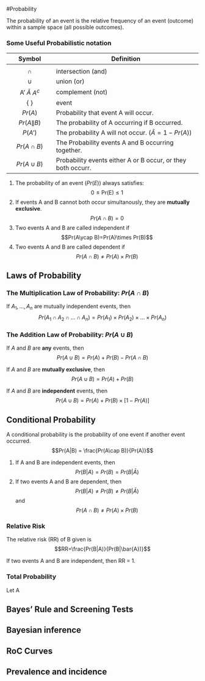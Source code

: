#Probability

The probability of an event is the relative frequency of an event (outcome) within a sample space (all possible outcomes). 

### Some Useful Probabilistic notation 

|       Symbol       | Definition                                                    |
|:------------------:|---------------------------------------------------------------|
|          |         | given                                                         |
|       $\cap$       | intersection (and)                                            |
|       $\cup$       | union (or)                                                    |
| A'  $\bar{A}$ $A^c$ |  complement (not)                                             |
|         { }        | event                                                         |
|       $Pr(A)$      | Probability that event A will occur.                          |
|     $Pr(A\|B)$     | The probability of A occurring if B occurred.                 |
|       $P(A')$      | The probability A will not occur. ($\bar{A}=1-Pr(A)$)         |
|    $Pr(A\cap B)$   | The Probability events A and B occurring together.            |
|    $Pr(A\cup B)$   | Probability events either A or B occur, or they both occurr.  |

1. The probability of an event ($Pr(E)$) always satisfies: $$0 \leq \text{Pr(E)} \leq 1$$
2. If events A and B cannot both occur  simultanously, they are __mutually exclusive__.  $$Pr(A\cap B)=0$$
3. Two events A and B are called independent if $$Pr(A\ycap B)=Pr(A)\times Pr(B)$$
4. Two events A and B are called dependent if $$Pr(A\cap B)\ne Pr(A)\times Pr(B)$$

## Laws of Probability


### The Multiplication Law of Probability: $Pr(A\cap B)$ 

If $A_1,...,A_n$ are mutually independent events, then $$Pr(A_1 \cap A_2 \cap ... \cap A_n) = Pr(A_1)\times Pr(A_2)\times ...\times Pr(A_n)$$


### The Addition Law of Probability: $Pr(A\cup B)$

If $A\text{ and }B$ are __any__ events, then $$Pr(A \cup B) = Pr(A)+ Pr(B)- Pr(A\cap B)$$

If $A\text{ and }B$ are __mutually exclusive__, then $$Pr(A \cup B) = Pr(A)+ Pr(B)$$

If $A\text{ and }B$ are __independent__ events, then $$Pr(A \cup B) = Pr(A)+ Pr(B)\times[1-Pr(A)]$$

## Conditional Probability 

A conditional probability is the probability of one event if another event occurred.
$$Pr(A|B) = \frac{Pr(A\cap B)}{Pr(A)}$$

1.  If A and B are independent events, then $$Pr(B|A) = Pr(B) = Pr(B|\bar{A})$$
2.  If two events A and B are dependent, then $$Pr(B|A)\ne Pr(B) \ne Pr(B|\bar{A})$$ and $$Pr(A\cap B) \ne Pr(A)\times Pr(B)$$

### Relative Risk

The relative risk (RR) of B given is $$RR=\frac{Pr(B|A)}{Pr(B|\bar{A})}$$

If two events A and B are independent, then RR = 1. 

### Total Probability

Let A

## Bayes’ Rule and Screening Tests 

## Bayesian inference 

## RoC Curves 

## Prevalence and incidence 